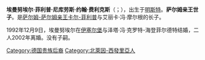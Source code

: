 {{blpunsourced|time=2015-04-29T02:43:02+00:00}}
{{expand|time=2015-04-29T02:43:02+00:00}}
'''埃曼努埃尔·菲利普·尼库劳斯·约翰·费利克斯'''（{{lang-de|'''Emanuel Philipp Nikolaus Johann Felix'''}}；{{bd|1961年|12月6日}}），出生于[[明斯特|明斯特]]。'''萨尔姆亲王世子'''。是[[上萨尔姆统治者列表|萨尔姆-萨尔姆亲王]][[卡尔-菲利普_(萨尔姆-萨尔姆)|卡尔-菲利普]]与艾丽卡·冯·摩尔根的长子。

1992年12月9日，埃曼努埃尔在[[伊塞尔堡|伊塞尔堡]]与泽塔·冯·克罗特-海登菲尔德特结婚，二人2002年离婚。没有子嗣。

[[Category:德国贵族后裔|Category:德国贵族后裔]]
[[Category:北萊因-西發里亞人|Category:北萊因-西發里亞人]]